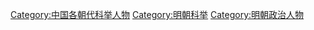 [[Category:中国各朝代科举人物|Category:中国各朝代科举人物]]
[[Category:明朝科举|Category:明朝科举]]
[[Category:明朝政治人物|Category:明朝政治人物]]